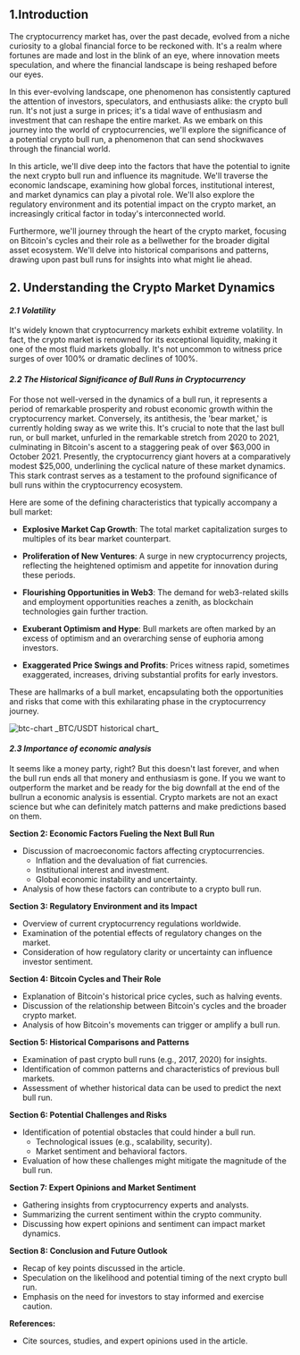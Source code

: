 ## 1.Introduction

<span id='1-introduction'></span>

The cryptocurrency market has, over the past decade, evolved from a niche
curiosity to a global financial force to be reckoned with. It's a realm where
fortunes are made and lost in the blink of an eye, where innovation meets
speculation, and where the financial landscape is being reshaped before our
eyes.

In this ever-evolving landscape, one phenomenon has consistently captured the
attention of investors, speculators, and enthusiasts alike: the crypto bull run.
It's not just a surge in prices; it's a tidal wave of enthusiasm and investment
that can reshape the entire market. As we embark on this journey into the world
of cryptocurrencies, we'll explore the significance of a potential crypto bull
run, a phenomenon that can send shockwaves through the financial world.

In this article, we'll dive deep into the factors that have the potential to
ignite the next crypto bull run and influence its magnitude. We'll traverse the
economic landscape, examining how global forces, institutional interest, and
market dynamics can play a pivotal role. We'll also explore the regulatory
environment and its potential impact on the crypto market, an increasingly
critical factor in today's interconnected world.

Furthermore, we'll journey through the heart of the crypto market, focusing on
Bitcoin's cycles and their role as a bellwether for the broader digital asset
ecosystem. We'll delve into historical comparisons and patterns, drawing upon
past bull runs for insights into what might lie ahead.

## 2. Understanding the Crypto Market Dynamics

#### _2.1 Volatility_

It's widely known that cryptocurrency markets exhibit extreme volatility. In
fact, the crypto market is renowned for its exceptional liquidity, making it one
of the most fluid markets globally. It's not uncommon to witness price surges of
over 100% or dramatic declines of 100%.

#### _2.2 The Historical Significance of Bull Runs in Cryptocurrency_

For those not well-versed in the dynamics of a bull run, it represents a period
of remarkable prosperity and robust economic growth within the cryptocurrency
market. Conversely, its antithesis, the 'bear market,' is currently holding sway
as we write this. It's crucial to note that the last bull run, or bull market,
unfurled in the remarkable stretch from 2020 to 2021, culminating in Bitcoin's
ascent to a staggering peak of over $63,000 in October 2021. Presently, the
cryptocurrency giant hovers at a comparatively modest $25,000, underlining the
cyclical nature of these market dynamics. This stark contrast serves as a
testament to the profound significance of bull runs within the cryptocurrency
ecosystem.

Here are some of the defining characteristics that typically accompany a bull
market:

- **Explosive Market Cap Growth**: The total market capitalization surges to
  multiples of its bear market counterpart.

- **Proliferation of New Ventures**: A surge in new cryptocurrency projects,
  reflecting the heightened optimism and appetite for innovation during these
  periods.

- **Flourishing Opportunities in Web3**: The demand for web3-related skills and
  employment opportunities reaches a zenith, as blockchain technologies gain
  further traction.

- **Exuberant Optimism and Hype**: Bull markets are often marked by an excess of
  optimism and an overarching sense of euphoria among investors.

- **Exaggerated Price Swings and Profits**: Prices witness rapid, sometimes
  exaggerated, increases, driving substantial profits for early investors.

These are hallmarks of a bull market, encapsulating both the opportunities and
risks that come with this exhilarating phase in the cryptocurrency journey.

<img src='/btc-chart.png' alt='btc-chart' />
_BTC/USDT historical chart_

#### _2.3 Importance of economic analysis_

It seems like a money party, right? But this doesn't last forever, and when the
bull run ends all that monery and enthusiasm is gone. If you we want to
outperform the market and be ready for the big downfall at the end of the
bullrun a economic analysis is essential. Crypto markets are not an exact
science but whe can definitely match patterns and make predictions based on
them.

**Section 2: Economic Factors Fueling the Next Bull Run**

- Discussion of macroeconomic factors affecting cryptocurrencies.
  - Inflation and the devaluation of fiat currencies.
  - Institutional interest and investment.
  - Global economic instability and uncertainty.
- Analysis of how these factors can contribute to a crypto bull run.

**Section 3: Regulatory Environment and its Impact**

- Overview of current cryptocurrency regulations worldwide.
- Examination of the potential effects of regulatory changes on the market.
- Consideration of how regulatory clarity or uncertainty can influence investor
  sentiment.

**Section 4: Bitcoin Cycles and Their Role**

- Explanation of Bitcoin's historical price cycles, such as halving events.
- Discussion of the relationship between Bitcoin's cycles and the broader crypto
  market.
- Analysis of how Bitcoin's movements can trigger or amplify a bull run.

**Section 5: Historical Comparisons and Patterns**

- Examination of past crypto bull runs (e.g., 2017, 2020) for insights.
- Identification of common patterns and characteristics of previous bull
  markets.
- Assessment of whether historical data can be used to predict the next bull
  run.

**Section 6: Potential Challenges and Risks**

- Identification of potential obstacles that could hinder a bull run.
  - Technological issues (e.g., scalability, security).
  - Market sentiment and behavioral factors.
- Evaluation of how these challenges might mitigate the magnitude of the bull
  run.

**Section 7: Expert Opinions and Market Sentiment**

- Gathering insights from cryptocurrency experts and analysts.
- Summarizing the current sentiment within the crypto community.
- Discussing how expert opinions and sentiment can impact market dynamics.

**Section 8: Conclusion and Future Outlook**

- Recap of key points discussed in the article.
- Speculation on the likelihood and potential timing of the next crypto bull
  run.
- Emphasis on the need for investors to stay informed and exercise caution.

**References:**

- Cite sources, studies, and expert opinions used in the article.
